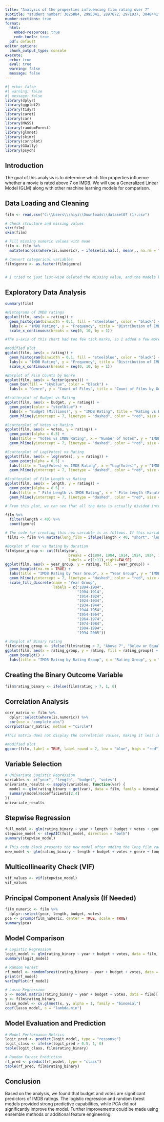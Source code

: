 ```yaml
---
title: "Analysis of the properties influencing film rating over 7"
subtitle: "student number: 3026884, 2995341, 2897872, 2971937, 3048441"
number-sections: true
format: 
  html:
    embed-resources: true
    code-tools: true
  pdf: default
editor_options: 
  chunk_output_type: console
execute:
  echo: true
  eval: true
  warning: false
  message: false
---
```


```r
#| echo: false
#| warning: false
#| message: false
library(dplyr)
library(ggplot2)
library(tidyr)
library(caret)
library(car)
library(MASS)
library(randomForest)
library(glmnet)
library(skimr)
library(corrplot)
library(GGally)
library(psych)
```

## Introduction

The goal of this analysis is to determine which film properties influence whether a movie is rated above 7 on IMDB. We will use a Generalized Linear Model (GLM) along with other machine learning models for comparison.

## Data Loading and Cleaning

```r
film <- read.csv("C:\\Users\\shiyi\\Downloads\\dataset07 (1).csv")

# Check structure and missing values
str(film)
skim(film)

# Fill missing numeric values with mean
film <- film %>%
  mutate(across(where(is.numeric), ~ ifelse(is.na(.), mean(., na.rm = TRUE), .)))

# Convert categorical variables
film$genre <- as.factor(film$genre)


# I tried to just list-wise deleted the missing value, and the models based on this method has lower AICs.
```

## Exploratory Data Analysis

```r
summary(film)

#Histograms of IMDB ratings 
ggplot(film, aes(x = rating)) +
  geom_histogram(binwidth = 0.1, fill = "steelblue", color = "black") +
  labs(x = "IMDB Rating", y = "Frequency", title = "Distribution of IMDB Ratings") +
  scale_x_continuous(breaks = seq(0, 10, by = 1))

#The x-axis of this chart had too few tick marks, so I added a few more. I also made each bar slightly narrower (modified plot below).
```

```r

#modified plot
ggplot(film, aes(x = rating)) +
  geom_histogram(binwidth = 0.1, fill = "steelblue", color = "black") +
  labs(x = "IMDB Rating", y = "Frequency", title = "Distribution of IMDB Ratings") +
  scale_x_continuous(breaks = seq(0, 10, by = 1))
```

```r
#Barplot of Film Counts by Genre
ggplot(film, aes(x = factor(genre))) +
  geom_bar(fill = "skyblue", color = "black") +
  labs(x = "Genre", y = "Count of Films", title = "Count of Films by Genre")

```

```r
#Scatterplot of Budget vs Rating
ggplot(film, aes(x = budget, y = rating)) +
  geom_point(color = "steelblue") +
  labs(x = "Budget (Millions)", y = "IMDB Rating", title = "Rating vs Budget")+
  geom_hline(yintercept = 7, linetype = "dashed", color = "red", size = 1)
```

```r
#Scatterplot of Votes vs Rating
ggplot(film, aes(x = votes, y = rating)) +
  geom_point(alpha = 0.5) +
  labs(title = "Votes vs IMDB Rating", x = "Number of Votes", y = "IMDB Rating")+
  geom_hline(yintercept = 7, linetype = "dashed", color = "red", size = 1)

```

```r
#Scatterplot of Log(Votes) vs Rating
ggplot(film, aes(x = log(votes), y = rating)) +
  geom_point(alpha = 0.5) +
  labs(title = "Log(Votes) vs IMDB Rating", x = "Log(Votes)", y = "IMDB Rating")+
  geom_hline(yintercept = 7, linetype = "dashed", color = "red", size = 1)
```

```r
#Scatterplot of Film Length vs Rating
ggplot(film, aes(x = length, y = rating)) +
  geom_point(alpha = 0.5) +
  labs(title = " Film Length vs IMDB Rating", x = " Film Length (Minutes)", y = "IMDB Rating")+
  geom_hline(yintercept = 7, linetype = "dashed", color = "red", size = 1)

# From this plot, we can see that all the data is actually divided into two groups: one for short films and one for long films. So I think we can introduce a new variable, long_film, where films shorter than 40 minutes are classified as short films, and those longer than 40 minutes as long films. Although the genre category includes "Short," some films that belong to other genres are also under 40 minutes, or even just a few minutes long. In the code block below, I show the number of films under 40 minutes across different genres.

```

```r
film %>%
  filter(length < 40) %>%
  count(genre)

# The code for creating this new variable is as follows. If this variable is added, some adjustments to the subsequent code may be needed:
 film1 <- film %>% mutate(long_film = ifelse(length < 40, "short", "long"))
```

```r
#Boxplot of Year vs Rating by duration
film$year_group <- cut(film$year, 
                             breaks = c(1894, 1904, 1914, 1924, 1934, 1944, 1954, 1964, 1974, 1984, 1994,2006), 
                             labels = c(1:11),right=FALSE)  
ggplot(film, aes(x = year_group, y = rating, fill = year_group)) +
  geom_boxplot(na.rm = TRUE) +
  labs(title = "IMDB Rating by Year Group", x = "Year Group", y = "IMDB Rating") +
  geom_hline(yintercept = 7, linetype = "dashed", color = "red", size = 1)+
  scale_fill_discrete(name = "Year Group", 
                      labels = c("1894-1904", 
                                 "1904-1914", 
                                 "1914-1924", 
                                 "1924-1934", 
                                 "1934-1944", 
                                 "1944-1954", 
                                 "1954-1964", 
                                 "1964-1974", 
                                 "1974-1984", 
                                 "1984-1994", 
                                 "1994-2005")) 

```

```r
# Boxplot of Binary rating
film$rating_group <- ifelse(film$rating > 7, "Above 7", "Below or Equal to 7")
ggplot(film, aes(x = rating_group, y = rating, fill = rating_group)) +
  geom_boxplot() +
  labs(title = "IMDB Rating by Rating Group", x = "Rating Group", y = "IMDB Rating") 

```

## Creating the Binary Outcome Variable

```r
film$rating_binary <- ifelse(film$rating > 7, 1, 0)
```

## Correlation Analysis

```r
corr_matrix <- film %>%
  dplyr::select(where(is.numeric)) %>% 
  cor(use = "complete.obs")
corrplot(corr_matrix, method = "circle")

#This matrix does not display the correlation values, making it less intuitive. So, in the modified version below, I included both colors and numerical values (modified plot below).
```

```r
#modified plot
ggcorr(film, label = TRUE, label_round = 2, low = "blue", high = "red")
```

## Variable Selection

```r
# Univariate Logistic Regression
variables <- c("year", "length", "budget", "votes")
univariate_results <- sapply(variables, function(var) {
  model <- glm(rating_binary ~ get(var), data = film, family = binomial)
  summary(model)$coefficients[2,4]
})
univariate_results
```

## Stepwise Regression

```r
full_model <- glm(rating_binary ~ year + length + budget + votes + genre, data = film, family = binomial)
stepwise_model <- stepAIC(full_model, direction = "both")
summary(stepwise_model)
```

```r

# This code block presents the new model after adding the long_film variable, so you can compare it with the previous model.
new_model <- glm(rating_binary ~ length + budget + votes + genre + long_film, data = film1, family = binomial)
```

## Multicollinearity Check (VIF)

```r
vif_values <- vif(stepwise_model)
vif_values
```

## Principal Component Analysis (If Needed)

```r
film_numeric <- film %>% 
  dplyr::select(year, length, budget, votes)
pca <- prcomp(film_numeric, center = TRUE, scale = TRUE)
summary(pca)
```

## Model Comparison

```r
# Logistic Regression
logit_model <- glm(rating_binary ~ year + budget + votes, data = film, family = binomial)
summary(logit_model)

# Random Forest
rf_model <- randomForest(rating_binary ~ year + budget + votes, data = film, ntree = 500, importance = TRUE)
print(rf_model)
varImpPlot(rf_model)

# Lasso Regression
x <- model.matrix(rating_binary ~ year + budget + votes, data = film)[,-1]
y <- film$rating_binary
lasso_model <- cv.glmnet(x, y, alpha = 1, family = "binomial")
coef(lasso_model, s = "lambda.min")
```

## Model Evaluation and Prediction

```r
# Model Performance Metrics
logit_pred <- predict(logit_model, type = "response")
logit_class <- ifelse(logit_pred > 0.5, 1, 0)
table(logit_class, film$rating_binary)

# Random Forest Prediction
rf_pred <- predict(rf_model, type = "class")
table(rf_pred, film$rating_binary)
```

## Conclusion

Based on the analysis, we found that budget and votes are significant predictors of IMDB ratings. The logistic regression and random forest models provided strong predictive capabilities, while PCA did not significantly improve the model. Further improvements could be made using ensemble methods or additional feature engineering.
